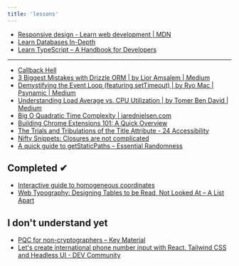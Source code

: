```yaml
---
title: 'lessons'
---
```



<GlobalLayout path={url} headings={getHeadings()}>

- [Responsive design - Learn web development | MDN](https://developer.mozilla.org/en-US/docs/Learn_web_development/Core/CSS_layout/Responsive_Design)
- [Learn Databases In-Depth](https://www.freecodecamp.org/news/learn-databases-in-depth/)
- [Learn TypeScript – A Handbook for Developers](https://www.freecodecamp.org/news/learn-typescript-with-react-handbook/)

---

- [Callback Hell](http://callbackhell.com/)
- [3 Biggest Mistakes with Drizzle ORM | by Lior Amsalem | Medium](https://medium.com/@lior_amsalem/3-biggest-mistakes-with-drizzle-orm-1327e2531aff)
- [Demystifying the Event Loop (featuring setTimeout) | by Ryo Mac | Psynamic | Medium](https://medium.com/psynamic/demystifying-the-event-loop-featuring-settimeout-f702d4020d9a)
- [Understanding Load Average vs. CPU Utilization | by Tomer Ben David | Medium](https://medium.com/@Tom1212121/understanding-load-average-vs-cpu-utilization-46f1f3d40ee2)
- [Big O Quadratic Time Complexity | jarednielsen.com](https://jarednielsen.com/big-o-quadratic-time-complexity/)
- [Building Chrome Extensions 101: A Quick Overview](https://dev.to/sfundomhlungu/building-chrome-extensions-101-a-quick-overview-2p96?context=digest)
- [The Trials and Tribulations of the Title Attribute - 24 Accessibility](https://www.24a11y.com/2017/the-trials-and-tribulations-of-the-title-attribute/)
- [Nifty Snippets: Closures are not complicated](http://blog.niftysnippets.org/2008/02/closures-are-not-complicated.html)
- [A quick guide to getStaticPaths – Essential Randomness](https://www.essentialrandomness.com/posts/get-static-paths)

## Completed ✔

- [Interactive guide to homogeneous coordinates](https://wordsandbuttons.online/interactive_guide_to_homogeneous_coordinates.html)
- [Web Typography: Designing Tables to be Read, Not Looked At – A List Apart](https://alistapart.com/article/web-typography-tables/)

## I don't understand yet

- [PQC for non-cryptographers – Key Material](https://keymaterial.net/2024/08/30/pqc-for-non-cryptographers/)
- [Let's create international phone number input with React, Tailwind CSS and Headless UI - DEV Community](https://dev.to/morewings/lets-create-international-phone-number-input-with-react-tailwind-css-and-headless-ui-31jc?context=digest)

</GlobalLayout>